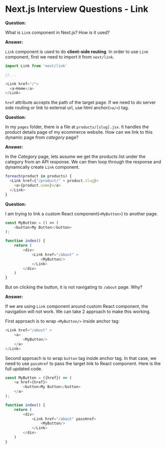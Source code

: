 

<Layout>
<SEO title="Next.js Interview Questions - Link" />
<JSLayout>

# Next.js Interview Questions - Link

**Question:**

What is `Link` component in Next.js? How is it used?

**Answer:**

`Link` component is used to do **client-side routing**. In order to use `Link` component, first we need to import it from `next/link`.

```javascript
import Link from 'next/link'

//...

<Link href="/">
  <a>Home</a>
</Link>
```

`href` attribute accepts the path of the target page. If we need to do server side routing or link to external url, use html anchor(`<a/>`) tag.

<Divider />

**Question:**

In my `pages` folder, there is a file at `products/[slug].jsx`. It handles the product details page of my ecommerce website. How can we link to this dynamic page from _category_ page?

**Answer:**

In the _Category_ page, lets assume we get the products list under the category from an API response. We can then loop through the response and dynamically create `Link` component.

```javascript
foreach(product in products) {
  <Link href={"/product/" + product.slug}>
    <a>{product.name}</a>
  </Link>
}
```

<Divider />

**Question:**

I am trying to link a custom React component(`<MyButton>`) to another page.

```javascript
const MyButton = () => (
    <button>My Button</button>
);

function index() {
    return (
        <div>
            <Link href="/about" >
                <MyButton/>
            </Link>
        </div>
    )
}
```

But on clicking the button, it is not navigating to `/about` page. Why?

**Answer:**

If we are using `Link` component around custom React component, the navigation will not work. We can take 2 approach to make this working.

First approach is to wrap `<MyButton/>` inside anchor tag:

```javascript
<Link href="/about" >
    <a>
        <MyButton/>
    </a>
</Link>
```

Second approach is to wrap `button` tag inside anchor tag. In that case, we need to use `passHref` to pass the target link to React component. Here is the full updated code.

```javascript
const MyButton = ({href}) => (
    <a href={href}>
        <button>My Button</button>
    </a>
);

function index() {
    return (
        <div>
            <Link href="/about" passHref>
                <MyButton/>
            </Link>
        </div>
    )
}
```


</JSLayout>
</Layout>
